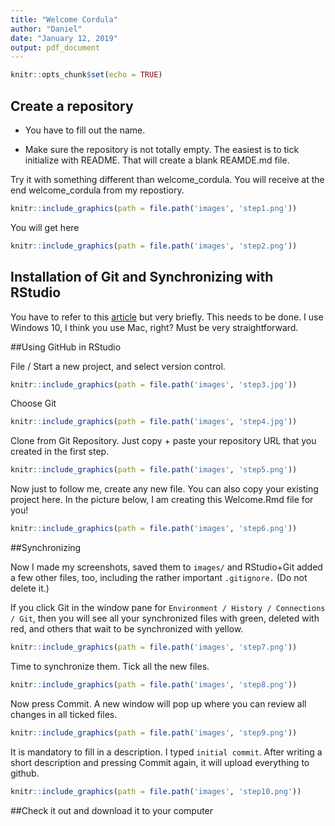 ```yaml
---
title: "Welcome Cordula"
author: "Daniel"
date: "January 12, 2019"
output: pdf_document
---
```


```r
knitr::opts_chunk$set(echo = TRUE)
```

## Create a repository

- You have to fill out the name.

- Make sure the repository is not totally empty. The easiest is to tick initialize with README.  That will create a blank REAMDE.md file. 

Try it with something different than welcome_cordula.  You will receive at the end welcome_cordula from my repostiory.

```r
knitr::include_graphics(path = file.path('images', 'step1.png'))
```

You will get here

```r
knitr::include_graphics(path = file.path('images', 'step2.png'))
```

## Installation of Git and Synchronizing with RStudio

You have to refer to this [article](https://support.rstudio.com/hc/en-us/articles/200532077-Version-Control-with-Git-and-SVN) but very briefly. This needs to be done. I use Windows 10, I think you use Mac, right?  Must be very straightforward.


##Using GitHub in RStudio

File / Start a new project, and select version control. 

```r
knitr::include_graphics(path = file.path('images', 'step3.jpg'))
```

Choose Git

```r
knitr::include_graphics(path = file.path('images', 'step4.jpg'))
```

Clone from Git Repository. Just copy + paste your repository URL that you created in the first step.

```r
knitr::include_graphics(path = file.path('images', 'step5.png'))
```

Now just to follow me, create any new file. You can also copy your existing project here. In the picture below, I am creating this Welcome.Rmd file for you!

```r
knitr::include_graphics(path = file.path('images', 'step6.png'))
```

##Synchronizing

Now I made my screenshots, saved them to `images/` and RStudio+Git added a few other files, too, including the rather important `.gitignore.` (Do not delete it.)

If you click Git in the window pane for `Environment / History / Connections / Git`, then you will see all your synchronized files with green, deleted with red, and others that wait to be synchronized with yellow. 

```r
knitr::include_graphics(path = file.path('images', 'step7.png'))
```

Time to synchronize them. Tick all the new files.


```r
knitr::include_graphics(path = file.path('images', 'step8.png'))
```

Now press Commit.  A new window will pop up where you can review all changes in all ticked files. 

```r
knitr::include_graphics(path = file.path('images', 'step9.png'))
```

It is mandatory to fill in a description.  I typed `initial commit`. After writing a short description and pressing Commit again, it will upload everything to github.

```r
knitr::include_graphics(path = file.path('images', 'step10.png'))
```


##Check it out and download it to your computer

